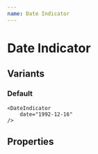 ```yaml
---
name: Date Indicator
---
```


# Date Indicator


## Variants

### Default

<Playground>
    <DateIndicator
        date={Date.now()}
    />

    <DateIndicator
        date="1992-12-16"
    />
</Playground>

## Properties

<PropsTable of={DateIndicator} />